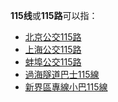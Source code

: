 {{线路名消歧义}}
'''115线'''或'''115路'''可以指：
* [[北京公交115路|北京公交115路]]
* [[上海公交115路|上海公交115路]]
* [[蚌埠公交115路|蚌埠公交115路]]
* [[過海隧道巴士115線|過海隧道巴士115線]]
* [[新界區專線小巴115線|新界區專線小巴115線]]

{{disambig|cat=四字路线名消歧义}}